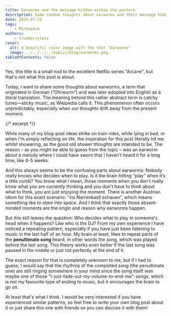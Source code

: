 ```yaml
---
title: Earworms and the message hidden within the pattern
description: Some random thoughts about earworms and their message hidden within the pattern.
date: 2025-07-23
tags:
    - Mindspace
authors:
    - trueberryless
cover:
  alt: A beautiful cover image with the text "Earworms"
  image: ../../../../public/blog/earworms.png
tableOfContents: false
---
```


Yes, this title is a small nod to the excellent Netflix series "Arcane", but that's not what this post is about.

Today, I want to share some thoughts about earworms, a term that originated in German (“Ohrwurm”) and was later adopted into English as a literal translation. The meaning behind this rather abstract term is catchy tunes—_sticky music_, as Wikipedia calls it. This phenomenon often occurs unpredictably, especially when our thoughts drift away from the present moment.

{/* excerpt */}

While many of my blog-post ideas strike on train rides, while lying in bed, or when I'm simply reflecting on life, the inspiration for this post literally hit me whilst showering, as the good old _shower thoughts_ are intended to be. The reason – as you might be able to guess from the topic – was an earworm about a melody where I could have sworn that I haven't heard it for a long time, like 4–5 weeks.

And this always seems to be the confusing parts about earworms: Nobody really knows who decides when to play. Is it the brain hitting “play” when it’s a little numb? You know what I mean, those moments when you don't really know what you are currently thinking and you don't have to think about what to think, you are just enjoying the moment. There is another Austrian idiom for this exact scenario: "ins Narrenkastl schauen", which means something like _to stare into space_. And I think that exactly those absent-minded moments are the origin and reason why earworms happen.

But this still leaves the question: Who decides what to play in someone's head when it happens? Like who is the DJ? From my own experience I have noticed a repeating pattern, especially if you have just been listening to music in the last half of an hour. My brain at least, likes to repeat parts of the **penultimate song** heard, in other words the song, which was played before the last song. This theory works even better if the last song was paused in the middle or just not perfectly at the end of it.

The exact reason for that is completely unknown to me, but if I had to guess, I would say that the rhythms of the completed song (the penultimate one) are still ringing somewhere in your mind since the song itself was maybe one of those "I-just-fade-out-my-volume-to-end-me"-songs, which is not my favourite type of ending to music, but it encourages the brain to go on. 

At least that's what I think. I would be very interested if you have experienced similar patterns, so feel free to write your own blog post about it or just share this one with friends so you can discuss it with them! 
